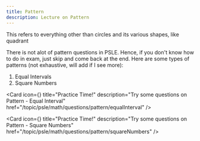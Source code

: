 ```yaml
---
title: Pattern
description: Lecture on Pattern
---
```




<Callout type="info" title="Note">
  This refers to everything other than circles and its various shapes, like
  quadrant
</Callout>

There is not alot of pattern questions in PSLE. Hence, if you don't know how to do in exam, just skip and come back at the end.
Here are some types of patterns (not exhaustive, will add if I see more):

1. Equal Intervals
2. Square Numbers

<Cards>

<Card
  icon={<FileQuestion />}
  title="Practice Time!"
  description="Try some questions on Pattern - Equal Interval"
  href="/topic/psle/math/questions/pattern/equalInterval"
/>

<Card
  icon={<FileQuestion />}
  title="Practice Time!"
  description="Try some questions on Pattern - Square Numbers"
  href="/topic/psle/math/questions/pattern/squareNumbers"
/>
</Cards>
